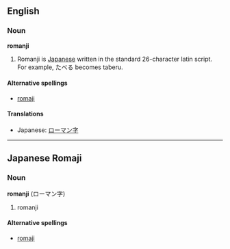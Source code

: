 ==English==
===Noun===
'''romanji'''

#Romanji is [[Japanese]] written in the standard 26-character latin script. For example, &#12383;&#12409;&#12427; becomes taberu.

====Alternative spellings====
*[[romaji]]

====Translations====
*Japanese: [[ローマン字]]

----

==Japanese Romaji==
===Noun===
'''romanji''' (ローマン字)<!-- not sure about hiragana -->

# romanji

====Alternative spellings====
*[[romaji]]